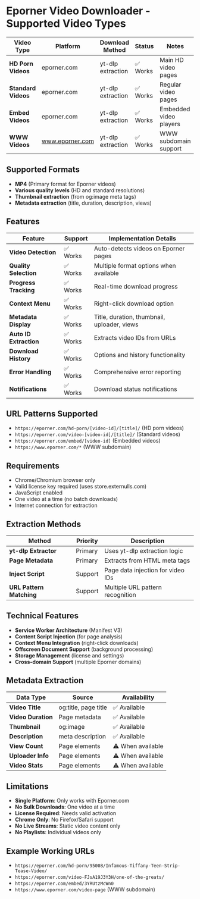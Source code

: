 # Eporner Video Downloader - Supported Video Types

| Video Type                 | Platform           | Download Method     | Status   | Notes                             |
| -------------------------- | ------------------ | ------------------- | -------- | --------------------------------- |
| **HD Porn Videos**         | eporner.com        | yt-dlp extraction   | ✅ Works | Main HD video pages               |
| **Standard Videos**        | eporner.com        | yt-dlp extraction   | ✅ Works | Regular video pages               |
| **Embed Videos**           | eporner.com        | yt-dlp extraction   | ✅ Works | Embedded video players            |
| **WWW Videos**             | www.eporner.com    | yt-dlp extraction   | ✅ Works | WWW subdomain support             |

## Supported Formats

- **MP4** (Primary format for Eporner videos)
- **Various quality levels** (HD and standard resolutions)
- **Thumbnail extraction** (from og:image meta tags)
- **Metadata extraction** (title, duration, description, views)

## Features

| Feature                    | Support  | Implementation Details                |
| -------------------------- | -------- | ------------------------------------- |
| **Video Detection**        | ✅ Works | Auto-detects videos on Eporner pages |
| **Quality Selection**      | ✅ Works | Multiple format options when available |
| **Progress Tracking**      | ✅ Works | Real-time download progress           |
| **Context Menu**           | ✅ Works | Right-click download option           |
| **Metadata Display**       | ✅ Works | Title, duration, thumbnail, uploader, views |
| **Auto ID Extraction**     | ✅ Works | Extracts video IDs from URLs          |
| **Download History**       | ✅ Works | Options and history functionality     |
| **Error Handling**         | ✅ Works | Comprehensive error reporting         |
| **Notifications**          | ✅ Works | Download status notifications         |

## URL Patterns Supported

- `https://eporner.com/hd-porn/[video-id]/[title]/` (HD porn videos)
- `https://eporner.com/video-[video-id]/[title]/` (Standard videos)  
- `https://eporner.com/embed/[video-id]` (Embedded videos)
- `https://www.eporner.com/*` (WWW subdomain)

## Requirements

- Chrome/Chromium browser only
- Valid license key required (uses store.externulls.com)
- JavaScript enabled
- One video at a time (no batch downloads)
- Internet connection for extraction

## Extraction Methods

| Method                     | Priority | Description                           |
| -------------------------- | -------- | ------------------------------------- |
| **yt-dlp Extractor**       | Primary  | Uses yt-dlp extraction logic          |
| **Page Metadata**          | Primary  | Extracts from HTML meta tags         |
| **Inject Script**          | Support  | Page data injection for video IDs    |
| **URL Pattern Matching**   | Support  | Multiple URL pattern recognition      |

## Technical Features

- **Service Worker Architecture** (Manifest V3)
- **Content Script Injection** (for page analysis)
- **Context Menu Integration** (right-click downloads)
- **Offscreen Document Support** (background processing)
- **Storage Management** (license and settings)
- **Cross-domain Support** (multiple Eporner domains)

## Metadata Extraction

| Data Type                  | Source                | Availability         |
| -------------------------- | --------------------- | -------------------- |
| **Video Title**            | og:title, page title  | ✅ Available         |
| **Video Duration**         | Page metadata         | ✅ Available         |
| **Thumbnail**              | og:image              | ✅ Available         |
| **Description**            | meta description      | ✅ Available         |
| **View Count**             | Page elements         | ⚠️ When available    |
| **Uploader Info**          | Page elements         | ⚠️ When available    |
| **Video Stats**            | Page elements         | ⚠️ When available    |

## Limitations

- **Single Platform**: Only works with Eporner.com
- **No Bulk Downloads**: One video at a time
- **License Required**: Needs valid activation
- **Chrome Only**: No Firefox/Safari support
- **No Live Streams**: Static video content only
- **No Playlists**: Individual videos only

## Example Working URLs

- `https://eporner.com/hd-porn/95008/Infamous-Tiffany-Teen-Strip-Tease-Video/`
- `https://eporner.com/video-FJsA19J3Y3H/one-of-the-greats/`
- `https://eporner.com/embed/3YRUtzMcWn0`
- `https://www.eporner.com/video-page` (WWW subdomain)